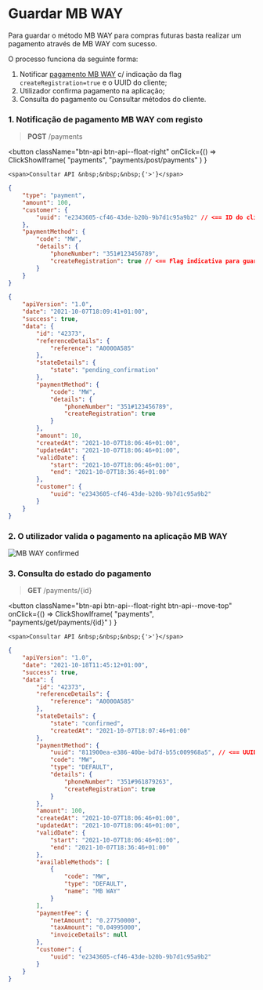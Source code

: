 # Guardar MB WAY

Para guardar o método MB WAY para compras futuras basta realizar um pagamento através de MB WAY com sucesso.

O processo funciona da seguinte forma:

1. Notificar [pagamento MB WAY](../payments/payment-mbway.mdx) c/ indicação da flag `createRegistration=true` e o UUID do cliente;
2. Utilizador confirma pagamento na aplicação;
3. Consulta do pagamento ou Consultar métodos do cliente.

### 1. Notificação de pagamento MB WAY com registo

> **POST** /payments


<button className="btn-api btn-api--float-right"
	onClick={() =>
		ClickShowIframe(
			"payments",
			"payments/post/payments"
		)
	}
>
	<span>Consultar API &nbsp;&nbsp;&nbsp;{'>'}</span>
</button>


<Tabs>
<TabItem value="pedido" label="Pedido">

```json
{
	"type": "payment",
	"amount": 100,
	"customer": {
		"uuid": "e2343605-cf46-43de-b20b-9b7d1c95a9b2" // <== ID do cliente registado
	},
	"paymentMethod": {
		"code": "MW",
		"details": {
			"phoneNumber": "351#123456789",
			"createRegistration": true // <== Flag indicativa para guardar o método
		}
	}
}
```

</TabItem>
<TabItem value="resposta" label="Resposta">

```json
{
	"apiVersion": "1.0",
	"date": "2021-10-07T18:09:41+01:00",
	"success": true,
	"data": {
		"id": "42373",
		"referenceDetails": {
			"reference": "A0000A585"
		},
		"stateDetails": {
			"state": "pending_confirmation"
		},
		"paymentMethod": {
			"code": "MW",
			"details": {
				"phoneNumber": "351#123456789",
				"createRegistration": true
			}
		},
		"amount": 10,
		"createdAt": "2021-10-07T18:06:46+01:00",
		"updatedAt": "2021-10-07T18:06:46+01:00",
		"validDate": {
			"start": "2021-10-07T18:06:46+01:00",
			"end": "2021-10-07T18:36:46+01:00"
		},
		"customer": {
			"uuid": "e2343605-cf46-43de-b20b-9b7d1c95a9b2"
		}
	}
}
```

</TabItem>
</Tabs>

### 2. O utilizador valida o pagamento na aplicação MB WAY

![MB WAY confirmed](../../../_media/mbway-confirmed.jpg)

### 3. Consulta do estado do pagamento

> **GET** ​/payments/\{id}

<button className="btn-api btn-api--float-right btn-api--move-top"
	onClick={() =>
		ClickShowIframe(
			"payments",
			"payments/get/payments/{id}"
		)
	}
>
	<span>Consultar API &nbsp;&nbsp;&nbsp;{'>'}</span>
</button>

```json
{
	"apiVersion": "1.0",
	"date": "2021-10-18T11:45:12+01:00",
	"success": true,
	"data": {
		"id": "42373",
		"referenceDetails": {
			"reference": "A0000A585"
		},
		"stateDetails": {
			"state": "confirmed",
			"createdAt": "2021-10-07T18:07:46+01:00"
		},
		"paymentMethod": {
			"uuid": "811900ea-e386-40be-bd7d-b55c009968a5", // <== UUID do método registado
			"code": "MW",
			"type": "DEFAULT",
			"details": {
				"phoneNumber": "351#961879263",
				"createRegistration": true
			}
		},
		"amount": 100,
		"createdAt": "2021-10-07T18:06:46+01:00",
		"updatedAt": "2021-10-07T18:06:46+01:00",
		"validDate": {
			"start": "2021-10-07T18:06:46+01:00",
			"end": "2021-10-07T18:36:46+01:00"
		},
		"availableMethods": [
			{
				"code": "MW",
				"type": "DEFAULT",
				"name": "MB WAY"
			}
		],
		"paymentFee": {
			"netAmount": "0.27750000",
			"taxAmount": "0.04995000",
			"invoiceDetails": null
		},
		"customer": {
			"uuid": "e2343605-cf46-43de-b20b-9b7d1c95a9b2"
		}
	}
}
```
